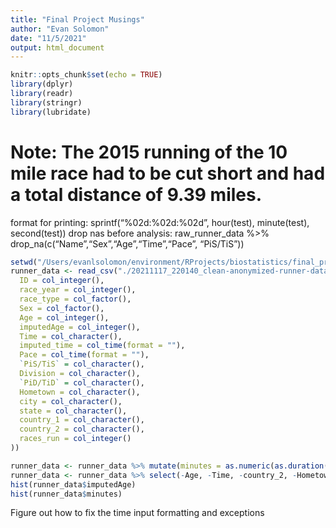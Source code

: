 ```yaml
---
title: "Final Project Musings"
author: "Evan Solomon"
date: "11/5/2021"
output: html_document
---
```


```r
knitr::opts_chunk$set(echo = TRUE)
library(dplyr)
library(readr)
library(stringr)
library(lubridate)
```

# Note: The 2015 running of the 10 mile race had to be cut short and had a total distance of 9.39 miles.
format for printing: sprintf("%02d:%02d:%02d", hour(test), minute(test), second(test))
drop nas before analysis: raw_runner_data %>% drop_na(c("Name","Sex","Age","Time","Pace", "PiS/TiS"))

```r
setwd("/Users/evanlsolomon/environment/RProjects/biostatistics/final_project/")
runner_data <- read_csv("./20211117_220140_clean-anonymized-runner-data.csv", col_types = cols(
  ID = col_integer(),
  race_year = col_integer(),
  race_type = col_factor(),
  Sex = col_factor(),
  Age = col_integer(),
  imputedAge = col_integer(),
  Time = col_character(),
  imputed_time = col_time(format = ""),
  Pace = col_time(format = ""),
  `PiS/TiS` = col_character(),
  Division = col_character(),
  `PiD/TiD` = col_character(),
  Hometown = col_character(),
  city = col_character(),
  state = col_character(),
  country_1 = col_character(),
  country_2 = col_character(),
  races_run = col_integer()
))

runner_data <- runner_data %>% mutate(minutes = as.numeric(as.duration(imputed_time), "minutes"), .after = "imputed_time")
runner_data <- runner_data %>% select(-Age, -Time, -country_2, -Hometown, -imputed_time, -Pace)
hist(runner_data$imputedAge)
hist(runner_data$minutes)
```

Figure out how to fix the time input formatting and exceptions



